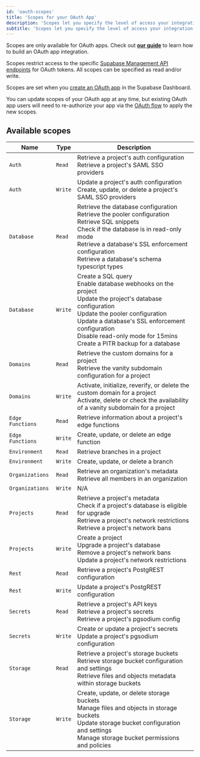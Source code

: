 ```yaml
---
id: 'oauth-scopes'
title: 'Scopes for your OAuth App'
description: 'Scopes let you specify the level of access your integration needs'
subtitle: 'Scopes let you specify the level of access your integration needs'
---
```


<Admonition type="note">

Scopes are only available for OAuth apps. Check out [**our guide**](/docs/guides/platform/oauth-apps/build-a-supabase-integration) to learn how to build an OAuth app integration.

</Admonition>

Scopes restrict access to the specific [Supabase Management API endpoints](/docs/reference/api/introduction) for OAuth tokens. All scopes can be specified as read and/or write.

Scopes are set when you [create an OAuth app](/docs/guides/platform/oauth-apps/build-a-supabase-integration#create-an-oauth-app) in the Supabase Dashboard.

You can update scopes of your OAuth app at any time, but existing OAuth app users will need to re-authorize your app via the [OAuth flow](/docs/guides/integrations/build-a-supabase-integration#implementing-the-oauth-20-flow) to apply the new scopes.

## Available scopes

| Name             | Type    | Description                                                                                                                                                                                                                                                                            |
| ---------------- | ------- | -------------------------------------------------------------------------------------------------------------------------------------------------------------------------------------------------------------------------------------------------------------------------------------- |
| `Auth`           | `Read`  | Retrieve a project's auth configuration<br/>Retrieve a project's SAML SSO providers                                                                                                                                                                                                    |
| `Auth`           | `Write` | Update a project's auth configuration<br/>Create, update, or delete a project's SAML SSO providers                                                                                                                                                                                     |
| `Database`       | `Read`  | Retrieve the database configuration<br/>Retrieve the pooler configuration<br/>Retrieve SQL snippets<br/>Check if the database is in read-only mode<br/>Retrieve a database's SSL enforcement configuration<br/>Retrieve a database's schema typescript types                           |
| `Database`       | `Write` | Create a SQL query<br/>Enable database webhooks on the project<br/>Update the project's database configuration<br/>Update the pooler configuration<br/>Update a database's SSL enforcement configuration<br/>Disable read-only mode for 15mins<br/>Create a PITR backup for a database |
| `Domains`        | `Read`  | Retrieve the custom domains for a project<br/>Retrieve the vanity subdomain configuration for a project                                                                                                                                                                                |
| `Domains`        | `Write` | Activate, initialize, reverify, or delete the custom domain for a project<br/>Activate, delete or check the availability of a vanity subdomain for a project                                                                                                                           |
| `Edge Functions` | `Read`  | Retrieve information about a project's edge functions                                                                                                                                                                                                                                  |
| `Edge Functions` | `Write` | Create, update, or delete an edge function                                                                                                                                                                                                                                             |
| `Environment`    | `Read`  | Retrieve branches in a project                                                                                                                                                                                                                                                         |
| `Environment`    | `Write` | Create, update, or delete a branch                                                                                                                                                                                                                                                     |
| `Organizations`  | `Read`  | Retrieve an organization's metadata<br/>Retrieve all members in an organization                                                                                                                                                                                                        |
| `Organizations`  | `Write` | N/A                                                                                                                                                                                                                                                                                    |
| `Projects`       | `Read`  | Retrieve a project's metadata<br/>Check if a project's database is eligible for upgrade<br/>Retrieve a project's network restrictions<br/>Retrieve a project's network bans                                                                                                            |
| `Projects`       | `Write` | Create a project<br/>Upgrade a project's database<br/>Remove a project's network bans<br/>Update a project's network restrictions                                                                                                                                                      |
| `Rest`           | `Read`  | Retrieve a project's PostgREST configuration                                                                                                                                                                                                                                           |
| `Rest`           | `Write` | Update a project's PostgREST configuration                                                                                                                                                                                                                                             |
| `Secrets`        | `Read`  | Retrieve a project's API keys<br/>Retrieve a project's secrets<br/>Retrieve a project's pgsodium config                                                                                                                                                                                |
| `Secrets`        | `Write` | Create or update a project's secrets<br/>Update a project's pgsodium configuration                                                                                                                                                                                                     |
| `Storage`        | `Read`  | Retrieve a project's storage buckets<br>Retrieve storage bucket configuration and settings<br>Retrieve files and objects metadata within storage buckets                                                                                                                               |
| `Storage`        | `Write` | Create, update, or delete storage buckets<br>Manage files and objects in storage buckets<br>Update storage bucket configuration and settings<br>Manage storage bucket permissions and policies                                                                                         |